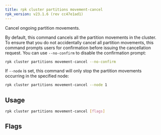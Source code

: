 ```yaml
---
title: rpk cluster partitions movement-cancel
rpk_version: v23.1.6 (rev cc47e1ad1)
---
```


<head>
  <meta name="title" content="rpk cluster partitions movement-cancel | Redpanda Docs" />
  <meta name="description" content="rpk cluster partitions movement-cancel" />
  <link rel="canonical" href="https://docs.redpanda.com/docs/reference/rpk/rpk-cluster/rpk-cluster-partitions-movement-cancel/" />
</head>

Cancel ongoing partition movements.

By default, this command cancels all the partition movements in the cluster.
To ensure that you do not accidentally cancel all partition movements, this
command prompts users for confirmation before issuing the cancellation request.
You can use `--no-confirm` to disable the confirmation prompt:


```bash
rpk cluster partitions movement-cancel --no-confirm
```

If `--node` is set, this command will only stop the partition movements
occurring in the specified node:

```bash
rpk cluster partitions movement-cancel --node 1
```

## Usage

```bash
rpk cluster partitions movement-cancel [flags]
```

## Flags

<!--
[cols=",,",]
|===
|*Value* |*Type* |*Description*

|-h, --help |- |Help for movement-cancel.

|--no-confirm |- |Disable confirmation prompt.

|--node |int |ID of a specific node on which to cancel ongoing partition
movements (default -1).

|--admin-api-tls-cert |string |The certificate to be used for TLS
authentication with the Admin API.

|--admin-api-tls-enabled |- |Enable TLS for the Admin API (not necessary
if specifying custom certs).

|--admin-api-tls-key |string |The certificate key to be used for TLS
authentication with the Admin API.

|--admin-api-tls-truststore |string |The truststore to be used for TLS
communication with the Admin API.

|--api-urls |string |Comma-separated list of admin API addresses
(<ip>:<port>

|--brokers |strings |Comma-separated list of broker ip:port pairs (for
example. --brokers
'192.168.78.34:9092,192.168.78.35:9092,192.179.23.54:9092').
Alternatively, you may set the REDPANDA_BROKERS environment variable
with the comma-separated list of broker addresses.

|--config |string |Redpanda config file, if not set the file will be
searched for in the default locations.

|--password |string |SASL password to be used for authentication.

|--sasl-mechanism |string |The authentication mechanism to use.
Supported values:\{" "} `SCRAM-SHA-256`, `SCRAM-SHA-512`.

|--tls-cert |string |The certificate to be used for TLS authentication
with the broker.

|--tls-enabled |- |Enable TLS for the Kafka API (not necessary if
specifying custom certs).

|--tls-key |string |The certificate key to be used for TLS
authentication with the broker.

|--tls-truststore |string |The truststore to be used for TLS
communication with the broker.

|--user |string |SASL user to be used for authentication.

|-v, --verbose |- |Enable verbose logging (default `false`).
|===

-->
